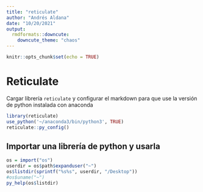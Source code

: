 ```yaml
---
title: "reticulate"
author: "Andrés Aldana"
date: "10/20/2021"
output:
  rmdformats::downcute:
    downcute_theme: "chaos"
---
```


```r
knitr::opts_chunk$set(echo = TRUE)
```

# Reticulate

Cargar librería `reticulate` y configurar el markdown para que use la versión de python instalada con anaconda

```r
library(reticulate)
use_python('~/anaconda3/bin/python3', TRUE)
reticulate::py_config()
```

## Importar una librería de python y usarla

```r
os = import("os")
userdir = os$path$expanduser("~")
os$listdir(sprintf("%s%s", userdir, "/Desktop"))
#os$uname("~")
py_help(os$listdir)
```
















